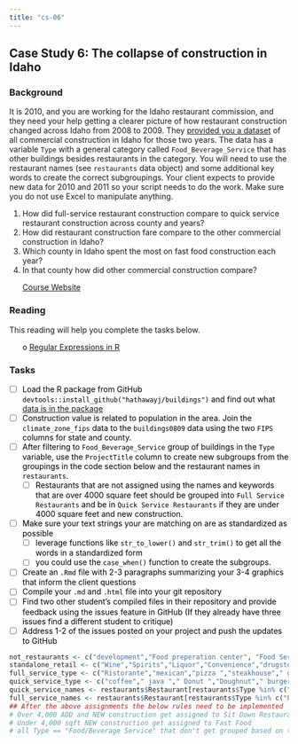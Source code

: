 ```yaml
---
title: "cs-06"
---
```







##  Case Study 6: The collapse of construction in Idaho 
### Background 

It is 2010, and you are working for the Idaho restaurant commission, and they need your help getting a clearer picture of how restaurant construction changed across Idaho from 2008 to 2009.  They [provided you a dataset](https://github.com/hathawayj/buildings){target="blank"} of all commercial construction in Idaho for those two years. The data has a variable `Type` with a general category called `Food_Beverage_Service` that has other buildings besides restaurants in the category.  You will need to use the restaurant names (see `restaurants` data object) and some additional key words to create the correct subgroupings. Your client expects to provide new data for 2010 and 2011 so your script needs to do the work.  Make sure you do not use Excel to manipulate anything.


1. How did full-service restaurant construction compare to quick service restaurant construction across county and years?
2. How did restaurant construction fare compare to the other commercial construction in Idaho?
3. Which county in Idaho spent the most on fast food construction each year?
4. In that county how did other commercial construction compare?

 * [Course Website](../index.html)






### Reading

This reading will help you complete the tasks below.

* o [Regular Expressions in R](http://www.regular-expressions.info/rlanguage.html){target='blank'}


### Tasks


<style>
ul {
   color: black;
   list-style-type: none;
   list-style-position: outside;

}

</style>


* [ ] Load the R package from GitHub `devtools::install_github("hathawayj/buildings")` and find out what [data is in the package](https://github.com/hathawayj/buildings)
* [ ] Construction value is related to population in the area.  Join the `climate_zone_fips` data to the `buildings0809` data using the two `FIPS` columns for state and county.
* [ ] After filtering to `Food_Beverage_Service` group of buildings in the `Type` variable, use the `ProjectTitle` column to create new subgroups from the groupings in the code section below and the restaurant names in `restaurants`.
    * [ ] Restaurants that are not assigned using the names and keywords that are over 4000 square feet should be grouped into `Full Service Restaurants` and be in `Quick Service Restaurants` if they are under 4000 square feet and new construction.
* [ ] Make sure your text strings your are matching on are as standardized as possible
    * [ ] leverage functions like `str_to_lower()` and `str_trim()` to get all the words in a standardized form
    * [ ] you could use the `case_when()` function to create the subgroups.
* [ ] Create an `.Rmd` file with 2-3 paragraphs summarizing your 3-4 graphics that inform the client questions
* [ ] Compile your `.md` and `.html` file into your git repository
* [ ] Find two other student's compiled files in their repository and provide feedback using the issues feature in GitHub (If they already have three issues find a different student to critique)
* [ ] Address 1-2 of the issues posted on your project and push the updates to GitHub






```r
not_restaurants <- c("development","Food preperation center", "Food Services center","bakery","Grocery","conceession","Cafeteria", "lunchroom","school","facility"," hall ")
standalone_retail <- c("Wine","Spirits","Liquor","Convenience","drugstore","Flying J", "Rite Aid ","walgreens ","Love's Travel ")
full_service_type <- c("Ristorante","mexican","pizza ","steakhouse"," grill ","buffet","tavern"," bar ","waffle","italian","steak house")
quick_service_type <- c("coffee"," java "," Donut ","Doughnut"," burger ","Ice Cream ","custard ","sandwich ","fast food "," bagel ")
quick_service_names <- restaurants$Restaurant[restaurants$Type %in% c("coffee","Ice Cream","Fast Food")]
full_service_names <- restaurants$Restaurant[restaurants$Type %in% c("Pizza","Casual Dining","Fast Casual")]
## After the above assignments the below rules need to be implemented
# Over 4,000 ADD and NEW construction get assigned to Sit Down Restaurants
# Under 4,000 sqft NEW construction get assigned to Fast Food
# all Type == "Food/Beverage Service" that don't get grouped based on the above are called "Unknown"
```

